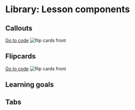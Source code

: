 # Library: Lesson components
## Callouts
[Go to code](https://github.com/JennaLeysens/channable-academy/blob/main/lesson-components/learning-goal)
![flip cards front](images/learning-goal.png)
## Flipcards 
[Go to code](https://github.com/JennaLeysens/channable-academy/blob/main/lesson-components/flip-cards)
![flip cards front](images/flipcards.png)
## Learning goals
## Tabs 
